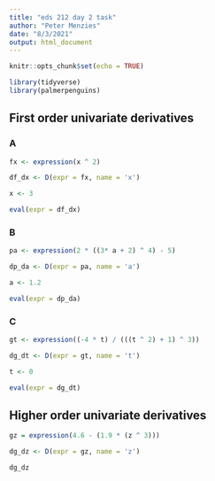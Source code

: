 ```yaml
---
title: "eds 212 day 2 task"
author: "Peter Menzies"
date: "8/3/2021"
output: html_document
---
```


```r
knitr::opts_chunk$set(echo = TRUE)

library(tidyverse)
library(palmerpenguins)
```

## First order univariate derivatives

### A

```r
fx <- expression(x ^ 2)

df_dx <- D(expr = fx, name = 'x')

x <- 3

eval(expr = df_dx)
```

### B

```r
pa <- expression(2 * ((3* a + 2) ^ 4) - 5)

dp_da <- D(expr = pa, name = 'a')

a <- 1.2

eval(expr = dp_da)
```

### C

```r
gt <- expression((-4 * t) / (((t ^ 2) + 1) ^ 3))

dg_dt <- D(expr = gt, name = 't')

t <- 0

eval(expr = dg_dt)
```

## Higher order univariate derivatives

```r
gz = expression(4.6 - (1.9 * (z ^ 3)))

dg_dz <- D(expr = gz, name = 'z')

dg_dz
```





